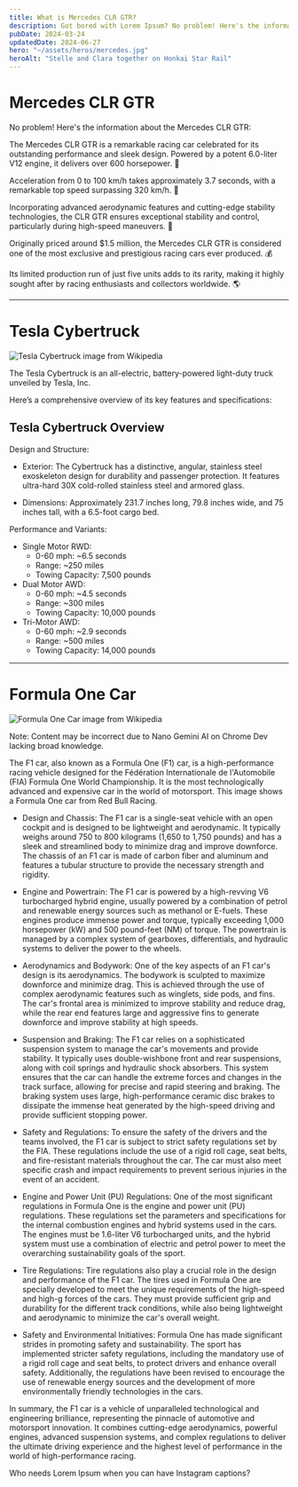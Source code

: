 ```yaml
---
title: What is Mercedes CLR GTR?
description: Got bored with Lorem Ipsum? No problem! Here's the information about the Mercedes CLR GTR.
pubDate: 2024-03-24
updatedDate: 2024-06-27
hero: "~/assets/heros/mercedes.jpg"
heroAlt: "Stelle and Clara together on Honkai Star Rail"
---
```


# Mercedes CLR GTR

No problem! Here's the information about the Mercedes CLR GTR:

The Mercedes CLR GTR is a remarkable racing car celebrated for its outstanding performance and sleek design. Powered by a potent 6.0-liter V12 engine, it delivers over 600 horsepower. 🔧

Acceleration from 0 to 100 km/h takes approximately 3.7 seconds, with a remarkable top speed surpassing 320 km/h. 🥇

Incorporating advanced aerodynamic features and cutting-edge stability technologies, the CLR GTR ensures exceptional stability and control, particularly during high-speed maneuvers. 💨

Originally priced around $1.5 million, the Mercedes CLR GTR is considered one of the most exclusive and prestigious racing cars ever produced. 💰

Its limited production run of just five units adds to its rarity, making it highly sought after by racing enthusiasts and collectors worldwide. 🌎

---

# Tesla Cybertruck

![Tesla Cybertruck image from Wikipedia](~/assets/content/cybertruck.jpg)

The Tesla Cybertruck is an all-electric, battery-powered light-duty truck unveiled by Tesla, Inc.

Here’s a comprehensive overview of its key features and specifications:

## Tesla Cybertruck Overview

Design and Structure:

- Exterior: The Cybertruck has a distinctive, angular, stainless steel exoskeleton design for durability and passenger protection. It features ultra-hard 30X cold-rolled stainless steel and armored glass.

- Dimensions: Approximately 231.7 inches long, 79.8 inches wide, and 75 inches tall, with a 6.5-foot cargo bed.

Performance and Variants:

- Single Motor RWD:
  - 0-60 mph: ~6.5 seconds
  - Range: ~250 miles
  - Towing Capacity: 7,500 pounds
- Dual Motor AWD:
  - 0-60 mph: ~4.5 seconds
  - Range: ~300 miles
  - Towing Capacity: 10,000 pounds
- Tri-Motor AWD:
  - 0-60 mph: ~2.9 seconds
  - Range: ~500 miles
  - Towing Capacity: 14,000 pounds

---

# Formula One Car

![Formula One Car image from Wikipedia](~/assets/content/f1.jpg)

Note: Content may be incorrect due to Nano Gemini AI on Chrome Dev lacking broad knowledge.

The F1 car, also known as a Formula One (F1) car, is a high-performance racing vehicle designed for the Fédération Internationale de l'Automobile (FIA) Formula One World Championship. It is the most technologically advanced and expensive car in the world of motorsport. This image shows a Formula One car from Red Bull Racing.

- Design and Chassis: The F1 car is a single-seat vehicle with an open cockpit and is designed to be lightweight and aerodynamic. It typically weighs around 750 to 800 kilograms (1,650 to 1,750 pounds) and has a sleek and streamlined body to minimize drag and improve downforce. The chassis of an F1 car is made of carbon fiber and aluminum and features a tubular structure to provide the necessary strength and rigidity.

- Engine and Powertrain: The F1 car is powered by a high-revving V6 turbocharged hybrid engine, usually powered by a combination of petrol and renewable energy sources such as methanol or E-fuels. These engines produce immense power and torque, typically exceeding 1,000 horsepower (kW) and 500 pound-feet (NM) of torque. The powertrain is managed by a complex system of gearboxes, differentials, and hydraulic systems to deliver the power to the wheels.

- Aerodynamics and Bodywork: One of the key aspects of an F1 car's design is its aerodynamics. The bodywork is sculpted to maximize downforce and minimize drag. This is achieved through the use of complex aerodynamic features such as winglets, side pods, and fins. The car's frontal area is minimized to improve stability and reduce drag, while the rear end features large and aggressive fins to generate downforce and improve stability at high speeds.

- Suspension and Braking: The F1 car relies on a sophisticated suspension system to manage the car's movements and provide stability. It typically uses double-wishbone front and rear suspensions, along with coil springs and hydraulic shock absorbers. This system ensures that the car can handle the extreme forces and changes in the track surface, allowing for precise and rapid steering and braking. The braking system uses large, high-performance ceramic disc brakes to dissipate the immense heat generated by the high-speed driving and provide sufficient stopping power.

- Safety and Regulations: To ensure the safety of the drivers and the teams involved, the F1 car is subject to strict safety regulations set by the FIA. These regulations include the use of a rigid roll cage, seat belts, and fire-resistant materials throughout the car. The car must also meet specific crash and impact requirements to prevent serious injuries in the event of an accident.

- Engine and Power Unit (PU) Regulations: One of the most significant regulations in Formula One is the engine and power unit (PU) regulations. These regulations set the parameters and specifications for the internal combustion engines and hybrid systems used in the cars. The engines must be 1.6-liter V6 turbocharged units, and the hybrid system must use a combination of electric and petrol power to meet the overarching sustainability goals of the sport.

- Tire Regulations: Tire regulations also play a crucial role in the design and performance of the F1 car. The tires used in Formula One are specially developed to meet the unique requirements of the high-speed and high-g forces of the cars. They must provide sufficient grip and durability for the different track conditions, while also being lightweight and aerodynamic to minimize the car's overall weight.

- Safety and Environmental Initiatives: Formula One has made significant strides in promoting safety and sustainability. The sport has implemented stricter safety regulations, including the mandatory use of a rigid roll cage and seat belts, to protect drivers and enhance overall safety. Additionally, the regulations have been revised to encourage the use of renewable energy sources and the development of more environmentally friendly technologies in the cars.

In summary, the F1 car is a vehicle of unparalleled technological and engineering brilliance, representing the pinnacle of automotive and motorsport innovation. It combines cutting-edge aerodynamics, powerful engines, advanced suspension systems, and complex regulations to deliver the ultimate driving experience and the highest level of performance in the world of high-performance racing.

Who needs Lorem Ipsum when you can have Instagram captions?